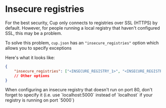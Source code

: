 
# Insecure registries

For the best security, Cup only connects to registries over SSL (HTTPS) by default. However, for people running a local registry that haven't configured SSL, this may be a problem.

To solve this problem, `cup.json` has an `"insecure_registries"` option which allows you to specify exceptions

Here's what it looks like:

```json
{
    "insecure_registries": ["<INSECURE_REGISTRY_1>", "<INSECURE_REGISTRY_2>"],
    // Other options
}
```

<Callout emoji="⚠️">
When configuring an insecure registry that doesn't run on port 80, don't forget to specify it (i.e. use `localhost:5000` instead of `localhost` if your registry is running on port `5000`)
</Callout>
